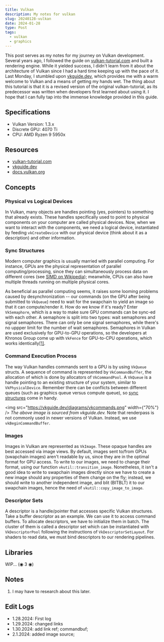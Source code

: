 ```yaml
---
title: Vulkan
description: My notes for vulkan
slug: 20240128-vulkan
date: 2024-01-28
type: Post
tags:
  - vulkan
  - graphics
---
```


This post serves as my notes for my journey on Vulkan development.
Several years ago, I followed the guide on [vulkan-tutorial.com](https://vulkan-tutorial.com/) and built
a rendering engine. While it yielded success, I didn't learn from it about the architecture
of Vulkan since I had a hard time keeping up with the pace of it. Last Monday, I stumbled
upon [vkguide.dev](https://vkguide.dev), which provides me with a warm welcome to Vulkan and a means of
getting my hands wet. The thing about this tutorial is that it is a revised version of the
original vulkan-tutorial, as its predecessor was written when developers first learned about
using it. I hope that I can fully tap into the immense knowledge provided in this guide.

## Specifications

- Vulkan Version: 1.3.x
- Discrete GPU: 4070 Ti
- CPU: AMD Ryzen 9 5950x

## Resources

- [vulkan-tutorial.com](https://vulkan-tutorial.com/)
- [vkguide.dev](https://vkguide.dev/)
- [docs.vulkan.org](https://docs.vulkan.org/)

## Concepts

### Physical vs Logical Devices

In Vulkan, many objects are handles pointing (yes, pointers) to something that already exists.
These handles specifically used to point to physical components on your computer are called
physical devices. Now, when we want to interact with the components, we need a logical device,
instantiated by feeding `vkCreateDevice` with our physical device (think about it as a description)
and other information.

### <a className="anchor" name="sync-structures"></a> Sync Structures

Modern computer graphics is usually married with parallel computing. For instance, GPUs are the
physical representation of parallel computing/processing, since they can simultaneously process
data on different cores (see [SIMD on Wikipedia](https://en.wikipedia.org/wiki/Single_instruction,_multiple_data));
meanwhile, CPUs can also have multiple threads running on multiple physical cores.

As beneficial as parallel computing seems, it raises some looming problems caused by desynchronization --
our commands (on the GPU after being submitted to `VkQueue`) need to wait for the swapchain to
yield an image so that it can compute/render it. How do we know if it's ready? Enter `VkSemaphore`,
which is a way to make sure GPU commands can be sync-ed with each other. A semaphore is split into
two types: wait semaphores and signal semaphores. There can only be one signal semaphores, while there's
no uppper limit for the number of wait semaphores. Semaphores in Vulkan are used exclusively for
GPU-to-GPU operations, so the developers at Khronos Group come up with `VkFence` for GPU-to-CPU operations,
which works identically[\[1\]](#ref-1).

### Command Execution Process

The way Vulkan handles commands sent to a GPU is by using `VkQueue` structs. A sequence of command is represented by `VkCommandBuffer`,
the allocation of which is done by allocators of `VkCommandPool`. A `VkQueue` is a handle pointing to an existing structure of your system,
similar to `VkPhysicalDevice`. Remember there can be conflicts between different queues (such as graphics queue versus compute queue), so
[sync structures](#sync-structures) come in handy.

<img src="https://vkguide.dev/diagrams/vkcommands.png" width={"70%"} />
_The above image is sourced from vkguide.dev._ Note that renderpass is not commonly
used in newer versions of Vulkan. Instead, we use `vkBeginCommandBuffer`.

### Images

Images in Vulkan are represented as `VkImage`. These opaque handles are best accessed via image views. By default, images sent to/from GPUs
(swapchain images) aren't readable by us, since they are in the optimal format for GPU access. To write to our images, we need to change
their format, using our function `vkutil::transition_image`. Nonetheless, it isn't a good idea to write to swapchain images directly since
we have to create a new image should any properties of them change on the fly; instead, we should write to another independent image, and
blit (BITBLT) it to our swapchain images, hence the need of `vkutil::copy_image_to_image`.

### Descriptor Sets

A descriptor is a handle/pointer that accesses specific Vulkan structures. Take a buffer descriptor as an example. We can use it to access
command buffers. To allocate descriptors, we have to initialize them in batch. The cluster of them is called a descriptor set which can be
instantiated with `VkDescriptorPool` following the instructions of `VkDescriptorSetLayout`. For shaders to read data, we must bind descriptors
to our rendering pipelines.

## Libraries

WIP... (◉ 3 ◉)

## Notes

1. <a name="ref-1"></a> I may have to research about this later.

## Edit Logs

- 1.28.2024: First log
- 1.29.2024: changed links
- 1.30.2024: add link ref; commandbuf;
- 2.1.2024: added image source;
